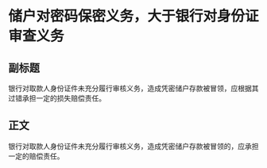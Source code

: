 # 储户对密码保密义务，大于银行对身份证审查义务
## 副标题
银行对取款人身份证件未充分履行审核义务，造成凭密储户存款被冒领，应根据其过错承担一定的损失赔偿责任。
## 正文
银行对取款人身份证件未充分履行审核义务，造成凭密储户存款被冒领的，应承担一定的赔偿责任。